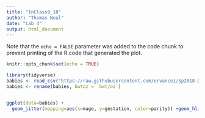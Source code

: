 ---
title: "InClass9_18"
author: "Thomas Neal"
date: "Lab 4"
output: html_document
---

Note that the `echo = FALSE` parameter was added to the code chunk to prevent printing of the R code that generated the plot.
```{r setup, include=FALSE}
knitr::opts_chunk$set(echo = TRUE)
```

```{r}
library(tidyverse)
babies <- read_csv("https://raw.githubusercontent.com/ervance1/Sp2018-Data-Science-repo/master/babies2a.dat")
babies <- rename(babies, bwtoz = `bwt/oz`)


ggplot(data=babies) +
  geom_jitter(mapping=aes(x=mage, y=gestation, color=parity)) +geom_hline(yintercept=270, color= 'red') + labs(title = "Mother's age vs Gestation period", x="Mother's age",y="Gestation Period" )


```



